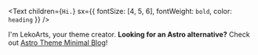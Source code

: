 <Text
  children={`Hi.`}
  sx={{ fontSize: [4, 5, 6], fontWeight: `bold`, color: `heading` }}
/>

I'm LekoArts, your theme creator. **Looking for an Astro alternative?** Check out [Astro Theme Minimal Blog](https://github.com/LekoArts/astro-theme-minimal-blog)!
